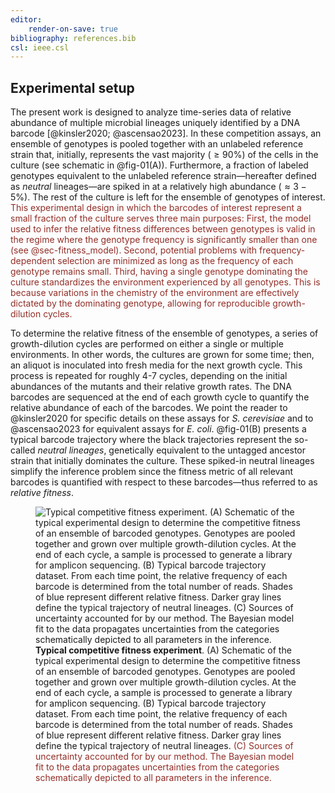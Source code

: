 ```yaml
---
editor:
    render-on-save: true
bibliography: references.bib
csl: ieee.csl
---
```


## Experimental setup{#sec-experiment}

The present work is designed to analyze time-series data of relative abundance
of multiple microbial lineages uniquely identified by a DNA barcode
[@kinsler2020; @ascensao2023]. In these competition assays, an ensemble of
genotypes is pooled together with an unlabeled reference strain that, initially,
represents the vast majority ($\geq 90\%$) of the cells in the culture (see
schematic in @fig-01(A)). Furthermore, a fraction of labeled genotypes
equivalent to the unlabeled reference strain---hereafter defined as *neutral*
lineages---are spiked in at a relatively high abundance ($\approx 3-5\%$). The
rest of the culture is left for the ensemble of genotypes of interest.
<span style="color: #912E27;">
This experimental design in which the barcodes of interest represent a small
fraction of the culture serves three main purposes: First, the model used to
infer the relative fitness differences between genotypes is valid in the regime
where the genotype frequency is significantly smaller than one (see
@sec-fitness_model). Second, potential problems with frequency-dependent
selection are minimized as long as the frequency of each genotype remains small.
Third, having a single genotype dominating the culture standardizes the
environment experienced by all genotypes. This is because variations in the
chemistry of the environment are effectively dictated by the dominating
genotype, allowing for reproducible growth-dilution cycles.
</span>

To determine the relative fitness of the ensemble of genotypes, a series of
growth-dilution cycles are performed on either a single or multiple
environments. In other words, the cultures are grown for some time; then, an
aliquot is inoculated into fresh media for the next growth cycle. This process
is repeated for roughly 4-7 cycles, depending on the initial abundances of the
mutants and their relative growth rates. The DNA barcodes are sequenced at the
end of each growth cycle to quantify the relative abundance of each of the
barcodes. We point the reader to @kinsler2020 for specific details on these
assays for *S. cerevisiae* and to @ascensao2023 for equivalent assays for *E.
coli*. @fig-01(B) presents a typical barcode trajectory where the black
trajectories represent the so-called *neutral lineages*, genetically equivalent
to the untagged ancestor strain that initially dominates the culture. These
spiked-in neutral lineages simplify the inference problem since the fitness
metric of all relevant barcodes is quantified with respect to these
barcodes---thus referred to as *relative fitness*.

![**Typical competitive fitness experiment**. (A) Schematic of the typical
experimental design to determine the competitive fitness of an ensemble of
barcoded genotypes. Genotypes are pooled together and grown over multiple
growth-dilution cycles. At the end of each cycle, a sample is processed to
generate a library for amplicon sequencing. (B) Typical barcode trajectory
dataset. From each time point, the relative frequency of each barcode is
determined from the total number of reads. Shades of blue represent different
relative fitness. Darker gray lines define the typical trajectory of neutral
lineages. 
<span style="color: #912E27;">
(C) Sources of uncertainty accounted for by our method. The Bayesian
model fit to the data propagates uncertainties from the categories schematically
depicted to all parameters in the inference.
</span>](./figs/fig01){#fig-01}
  

  

